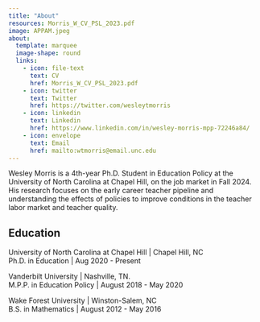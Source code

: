 ```yaml
---
title: "About"
resources: Morris_W_CV_PSL_2023.pdf
image: APPAM.jpeg
about:
  template: marquee
  image-shape: round
  links:
    - icon: file-text
      text: CV
      href: Morris_W_CV_PSL_2023.pdf
    - icon: twitter
      text: Twitter
      href: https://twitter.com/wesleytmorris
    - icon: linkedin
      text: Linkedin
      href: https://www.linkedin.com/in/wesley-morris-mpp-72246a84/
    - icon: envelope
      text: Email
      href: mailto:wtmorris@email.unc.edu
---
```


Wesley Morris is a 4th-year Ph.D. Student in Education Policy at the University of North Carolina at Chapel Hill, on the job market in Fall 2024. His research focuses on the early career teacher pipeline and understanding the effects of policies to improve conditions in the teacher labor market and teacher quality.  

## Education

University of North Carolina at Chapel Hill | Chapel Hill, NC  
Ph.D. in Education | Aug 2020 - Present  

Vanderbilt University | Nashville, TN.  
M.P.P. in Education Policy | August 2018 - May 2020  

Wake Forest University | Winston-Salem, NC  
B.S. in Mathematics | August 2012 - May 2016  


